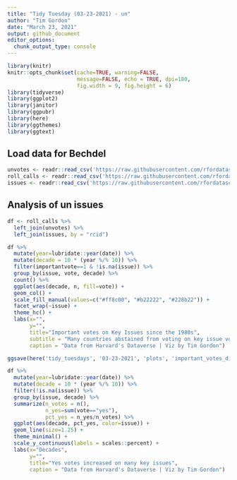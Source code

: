 ---
title: "Tidy Tuesday (03-23-2021) - un"
author: "Tim Gordon"
date: "March 23, 2021"
output: github_document
editor_options:
  chunk_output_type: console
---

```{r setup, include=FALSE}
library(knitr)
knitr::opts_chunk$set(cache=TRUE, warning=FALSE,
                      message=FALSE, echo = TRUE, dpi=180,
                      fig.width = 9, fig.height = 6)
library(tidyverse)
library(ggplot2)
library(janitor)
library(ggpubr)
library(here)
library(ggthemes)
library(ggtext)
```

## Load data for Bechdel

```{r load}
unvotes <- readr::read_csv('https://raw.githubusercontent.com/rfordatascience/tidytuesday/master/data/2021/2021-03-23/unvotes.csv')
roll_calls <- readr::read_csv('https://raw.githubusercontent.com/rfordatascience/tidytuesday/master/data/2021/2021-03-23/roll_calls.csv')
issues <- readr::read_csv('https://raw.githubusercontent.com/rfordatascience/tidytuesday/master/data/2021/2021-03-23/issues.csv')
```

## Analysis of un issues

```{r prep}
df <- roll_calls %>%
  left_join(unvotes) %>%
  left_join(issues, by = "rcid") 

```


```{r eda}
df %>%
  mutate(year=lubridate::year(date)) %>%
  mutate(decade = 10 * (year %/% 10)) %>%
  filter(importantvote==1 & !is.na(issue)) %>%
  group_by(issue, vote, decade) %>%
  count() %>% 
  ggplot(aes(decade, n, fill=vote)) +
  geom_col() +
  scale_fill_manual(values=c("#ff8c00", "#b22222", "#228b22")) +
  facet_wrap(~issue) +
  theme_hc() +
  labs(x="",
       y="",
       title="Important votes on Key Issues since the 1980s",
       subtitle = "Many countries abstained from voting on key issue votes like Human Rights and the Palestine conflict",
       caption = "Data from Harvard's Dataverse | Viz by Tim Gordon")

ggsave(here('tidy_tuesdays', '03-23-2021', 'plots', 'important_votes_distribution.jpeg'), width = 20, height=20, units="cm")
```

```{r eda}
df %>%
  mutate(year=lubridate::year(date)) %>%
  mutate(decade = 10 * (year %/% 10)) %>%
  filter(!is.na(issue)) %>%
  group_by(issue, decade) %>%
  summarize(n_votes = n(),
            n_yes=sum(vote=="yes"),
            pct_yes = n_yes/n_votes) %>%
  ggplot(aes(decade, pct_yes, color=issue)) +
  geom_line(size=1.25) + 
  theme_minimal() +
  scale_y_continuous(labels = scales::percent) +
  labs(x="Decades",
       y="",
       title="Yes votes increased on many key issues",
       caption = "Data from Harvard's Dataverse | Viz by Tim Gordon")
```


